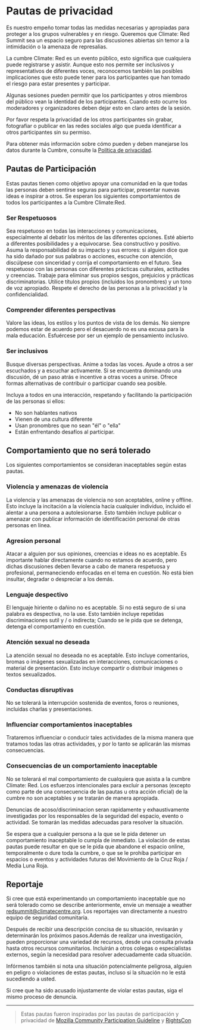 # Pautas de privacidad

Es nuestro empeño tomar todas las medidas necesarias y apropiadas para proteger a los grupos vulnerables y en riesgo. Queremos que Climate: Red Summit sea un espacio seguro para las discusiones abiertas sin temor a la intimidación o la amenaza de represalias.

La cumbre Climate: Red es un evento público, esto significa que cualquiera puede registrarse y asistir. Aunque esto nos permite ser inclusivos y representativos de diferentes voces, reconocemos también las posibles implicaciones que esto puede tener para los participantes que han tomado el riesgo para estar presentes y participar.

Algunas sesiones pueden permitir que los participantes y otros miembros del público vean la identidad de los participantes. Cuando esto ocurre los moderadores y organizadores deben dejar esto en claro antes de la sesión.

Por favor respeta la privacidad de los otros participantes sin grabar, fotografiar o publicar en las redes sociales algo que pueda identificar a otros participantes sin su permiso.

Para obtener más información sobre cómo pueden y deben manejarse los datos durante la Cumbre, consulte la
[Política de privacidad](/privacy).

## Pautas de Participación

Estas pautas tienen como objetivo apoyar una comunidad en la que todas las personas deben sentirse seguras para participar, presentar nuevas ideas e inspirar a otros. Se esperan los siguientes comportamientos de todos los participantes a la Cumbre Climate:Red.

### Ser Respetuosos

Sea respetuoso en todas las interacciones y comunicaciones, especialmente al debatir los méritos de las diferentes opciones. Esté abierto a diferentes posibilidades y a equivocarse. Sea constructivo y positivo. Asuma la responsabilidad de su impacto y sus errores: si alguien dice que ha sido dañado por sus palabras o acciones, escuche con atención, discúlpese con sinceridad y corrija el comportamiento en el futuro.
Sea respetuoso con las personas con diferentes prácticas culturales, actitudes y creencias. Trabaje para eliminar sus propios sesgos, prejuicios y prácticas discriminatorias. Utilice títulos propios (incluidos los pronombres) y un tono de voz apropiado. Respete el derecho de las personas a la privacidad y la confidencialidad.

### Comprender diferentes perspectivas

Valore las ideas, los estilos y los puntos de vista de los demás. No siempre podemos estar de acuerdo pero el desacuerdo no es una excusa para la mala educación. Esfuércese por ser un ejemplo de pensamiento inclusivo.

### Ser inclusivos

Busque diversas perspectivas. Anime a todas las voces. Ayude a otros a ser escuchados y a escuchar activamente. Si se encuentra dominando una discusión, dé un paso atrás e incentive a otras voces a unirse. Ofrece formas alternativas de contribuir o participar cuando sea posible.

Incluya a todos en una interacción, respetando y facilitando la participación de las personas si ellos:

- No son hablantes nativos
- Vienen de una cultura diferente
- Usan pronombres que no sean "él" o "ella"
- Están enfrentando desafíos al participar.

## Comportamiento que no será tolerado

Los siguientes comportamientos se consideran inaceptables según estas pautas.

### Violencia y amenazas de violencia

La violencia y las amenazas de violencia no son aceptables, online y offline. Esto incluye la incitación a la violencia hacia cualquier individuo, incluido el alentar a una persona a autolesionarse. Esto también incluye publicar o amenazar con publicar información de identificación personal de otras personas en línea.

### Agresion personal

Atacar a alguien por sus opiniones, creencias e ideas no es aceptable. Es importante hablar directamente cuando no estamos de acuerdo, pero dichas discusiones deben llevarse a cabo de manera respetuosa y profesional, permaneciendo enfocadas en el tema en cuestión. No está bien insultar, degradar o despreciar a los demás.

### Lenguaje despectivo

El lenguaje hiriente o dañino no es aceptable. Si no está seguro de si una palabra es despectiva, no la use. Esto también incluye repetidas discriminaciones sutil y / o indirecta; Cuando se le pida que se detenga, detenga el comportamiento en cuestión.

### Atención sexual no deseada

La atención sexual no deseada no es aceptable. Esto incluye comentarios, bromas o imágenes sexualizadas en interacciones, comunicaciones o material de presentación. Esto incluye compartir o distribuir imágenes o textos sexualizados.

### Conductas disruptivas

No se tolerará la interrupción sostenida de eventos, foros o reuniones, incluidas charlas y presentaciones.

### Influenciar comportamientos inaceptables

Trataremos influenciar o conducir tales actividades de la misma manera que tratamos todas las otras actividades, y por lo tanto se aplicarán las mismas consecuencias.

### Consecuencias de un comportamiento inaceptable

No se tolerará el mal comportamiento de cualquiera que asista a la cumbre Climate: Red. Los esfuerzos intencionales para excluir a personas (excepto como parte de una consecuencia de las pautas u otra acción oficial) de la cumbre no son aceptables y se tratarán de manera apropiada.

Denuncias de acoso/discriminacion seran rapidamente y exhaustivamente investigadas por los responsables de la seguridad del espacio, evento o actividad. Se tomarán las medidas adecuadas para resolver la situación.

Se espera que a cualquier persona a la que se le pida detener un comportamiento inaceptable lo cumpla de inmediato.
La violación de estas pautas puede resultar en que se le pida que abandone el espacio online, temporalmente o dure toda la cumbre, o que se le prohíba participar en espacios o eventos y actividades futuras del Movimiento de la Cruz Roja / Media Luna Roja.

## Reportaje

Si cree que está experimentando un comportamiento inaceptable que no será tolerado como se describe anteriormente, envíe un mensaje a weather redsummit@climatecentre.org. Los reportajes van directamente a nuestro equipo de seguridad comunitaria.

Después de recibir una descripción concisa de su situación, revisarán y determinarán los próximos pasos.Además de realizar una investigación, pueden proporcionar una variedad de recursos, desde una consulta privada hasta otros recursos comunitarios.
Incluirán a otros colegas o especialistas externos, según la necesidad para resolver adecuadamente cada situación.

Infórmenos también si nota una situación potencialmente peligrosa, alguien en peligro o violaciones de estas pautas, incluso si la situación no le está sucediendo a usted.

Si cree que ha sido acusado injustamente de violar estas pautas, siga el mismo proceso de denuncia.

---

> Estas pautas fueron inspiradas por las pautas de participación y privacidad de
> [Mozilla Community Participation Guideline](https://www.mozilla.org/en-US/about/governance/policies/participation/)
> y
> [RightsCon](https://www.rightscon.org/participation-and-privacy/)
